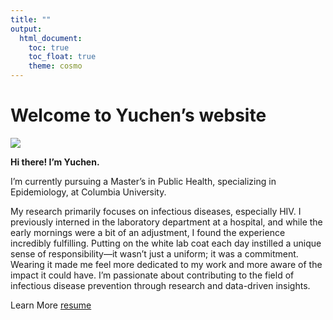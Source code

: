 ```yaml
---
title: ""
output: 
  html_document:
    toc: true
    toc_float: true
    theme: cosmo
---
```


# Welcome to Yuchen's website 

![](image/IMG_8486.GIF)


**Hi there! I’m Yuchen.**

I’m currently pursuing a Master’s in Public Health, specializing in Epidemiology, at Columbia University.

My research primarily focuses on infectious diseases, especially HIV. I previously interned in the laboratory department at a hospital, and while the early mornings were a bit of an adjustment, I found the experience incredibly fulfilling. Putting on the white lab coat each day instilled a unique sense of responsibility—it wasn’t just a uniform; it was a commitment. Wearing it made me feel more dedicated to my work and more aware of the impact it could have. I’m passionate about contributing to the field of infectious disease prevention through research and data-driven insights.

Learn More [resume](resume.html)


